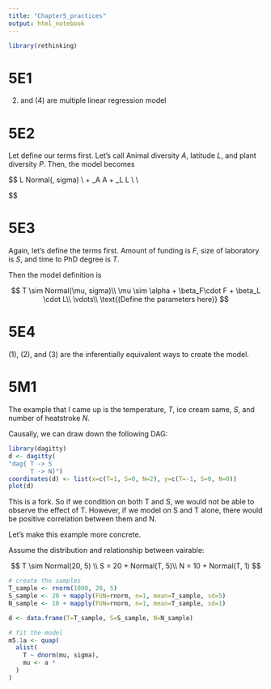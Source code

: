 ```yaml
---
title: "Chapter5_practices"
output: html_notebook
---
```


```r
library(rethinking)
```


# 5E1

(2) and (4) are multiple linear regression model


# 5E2

Let define our terms first. Let's call Animal diversity $A$, latitude $L$, and plant diversity $P$. Then, the model becomes 

$$
L \sim Normal(\mu, sigma) \\
\mu \sim \alpha + \beta _A \cdot A + \beta _L \cdot L \\
\vdots\\
\text{(Define parameters here)}

$$

# 5E3

Again, let's define the terms first. Amount of funding is $F$, size of laboratory is $S$, and time to PhD degree is $T$. 

Then the model definition is 

$$
T \sim Normal(\mu, sigma)\\
\mu \sim \alpha + \beta_F\cdot F + \beta_L \cdot L\\
\vdots\\
\text{(Define the parameters here)}
$$

# 5E4

(1), (2), and (3) are the inferentially equivalent ways to create the model. 


# 5M1

The example that I came up is the temperature, $T$, ice cream same, $S$, and number of heatstroke $N$. 

Causally, we can draw down the following DAG: 

```r
library(dagitty)
d <- dagitty(
"dag{ T -> S
      T -> N}")
coordinates(d) <- list(x=c(T=1, S=0, N=2), y=c(T=-1, S=0, N=0))
plot(d)
```

This is a fork. So if we condition on both T and S, we would not be able to observe the effect of T. However, if we model on S and T alone, there would be positive correlation between them and N.

Let's make this example more concrete. 

Assume the distribution and relationship between vairable: 

$$
T \sim Normal(20, 5) \\
S = 20 + Normal(T, 5)\\
N = 10 + Normal(T, 1)
$$

```r
# create the samples
T_sample <- rnorm(1000, 20, 5)
S_sample <- 20 + mapply(FUN=rnorm, n=1, mean=T_sample, sd=5)
N_sample <- 10 + mapply(FUN=rnorm, n=1, mean=T_sample, sd=1)

d <- data.frame(T=T_sample, S=S_sample, N=N_sample)

# fit the model
m5.1a <- quap(
  alist(
    T ~ dnorm(mu, sigma), 
    mu <- a * 
  )
)


```













